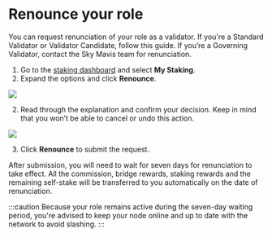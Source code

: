 
# Renounce your role
You can request renunciation of your role as a validator. If you're a Standard Validator or Validator Candidate, follow this guide. If you’re a Governing Validator, contact the Sky Mavis team for renunciation.

1. Go to the [staking dashboard](https://saigon-staking.roninchain.com/) and select **My Staking**.
2. Expand the options and click **Renounce**.

<img src={renounceStepOne} width={480} />

2. Read through the explanation and confirm your decision. Keep in mind that you won’t be able to cancel or undo this action.

<img src={renounceStepTwo} width={560} />

3. Click **Renounce** to submit the request.

After submission, you will need to wait for seven days for renunciation to take effect. All the commission, bridge rewards, staking rewards and the remaining self-stake will be transferred to you automatically on the date of renunciation.

:::caution
Because your role remains active during the seven-day waiting period, you're advised to keep your node online and up to date with the network to avoid slashing.
:::